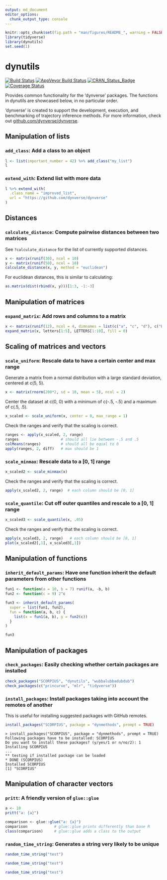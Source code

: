 ```yaml
---
output: md_document
editor_options: 
  chunk_output_type: console
---
```


```r
knitr::opts_chunk$set(fig.path = "man/figures/README_", warning = FALSE, message = FALSE, error = FALSE, echo = TRUE)
library(tidyverse)
library(dynutils)
set.seed(1)
```

# dynutils

[![Build Status](https://travis-ci.org/dynverse/dynutils.svg?branch=master)](https://travis-ci.org/dynverse/dynutils)
[![AppVeyor Build Status](https://ci.appveyor.com/api/projects/status/github/dynverse/dynutils?branch=master&svg=true)](https://ci.appveyor.com/project/dynverse/dynutils)
[![CRAN_Status_Badge](https://www.r-pkg.org/badges/version/dynutils)](https://cran.r-project.org/package=dynutils)
[![Coverage Status](https://codecov.io/gh/dynverse/dynutils/branch/master/graph/badge.svg)](https://codecov.io/gh/dynverse/dynutils?branch=master)

Provides common functionality for the 'dynverse' packages. The functions in dynutils are showcased below, in no particular order.

'dynverse' is created to support the development, execution, and benchmarking of trajectory inference methods.
For more information, check out [github.com/dynverse/dynverse](https://github.com/dynverse/dynverse).

## Manipulation of lists
### `add_class`: Add a class to an object

```r
l <- list(important_number = 42) %>% add_class("my_list")
l
```

### `extend_with`: Extend list with more data

```r
l %>% extend_with(
  .class_name = "improved_list", 
  url = "https://github.com/dynverse/dynverse"
)
```

## Distances
### `calculate_distance`: Compute pairwise distances between two matrices
See `?calculate_distance` for the list of currently supported distances.

```r
x <- matrix(runif(30), ncol = 10)
y <- matrix(runif(50), ncol = 10)
calculate_distance(x, y, method = "euclidean")
```

For euclidean distances, this is similar to calculating:
```r
as.matrix(dist(rbind(x, y)))[1:3, -1:-3]
```

## Manipulation of matrices
### `expand_matrix`: Add rows and columns to a matrix

```r
x <- matrix(runif(12), ncol = 4, dimnames = list(c("a", "c", "d"), c("D", "F", "H", "I")))
expand_matrix(x, letters[1:5], LETTERS[1:10], fill = 0)
```

## Scaling of matrices and vectors

### `scale_uniform`: Rescale data to have a certain center and max range
Generate a matrix from a normal distribution with a large standard deviation, centered at c(5, 5).
```r
x <- matrix(rnorm(200*2, sd = 10, mean = 5), ncol = 2)
```

Center the dataset at c(0, 0) with a minimum of c(-.5, -.5) and a maximum of c(.5, .5).
```r
x_scaled <- scale_uniform(x, center = 0, max_range = 1)
```

Check the ranges and verify that the scaling is correct.
```r
ranges <- apply(x_scaled, 2, range)
ranges                   # should all lie between -.5 and .5
colMeans(ranges)         # should all be equal to 0
apply(ranges, 2, diff)   # max should be 1
```

### `scale_minmax`: Rescale data to a [0, 1] range
```r
x_scaled2 <- scale_minmax(x)
```

Check the ranges and verify that the scaling is correct.
```r
apply(x_scaled2, 2, range)  # each column should be [0, 1]
```


### `scale_quantile`: Cut off outer quantiles and rescale to a [0, 1] range
```r
x_scaled3 <- scale_quantile(x, .05)
```

Check the ranges and verify that the scaling is correct.
```r
apply(x_scaled3, 2, range)   # each column should be [0, 1]
plot(x_scaled2[,1], x_scaled3[,1])
```

## Manipulation of functions
### `inherit_default_params`: Have one function inherit the default parameters from other functions

```r
fun1 <- function(a = 10, b = 7) runif(a, -b, b)
fun2 <- function(c = 9) 2^c

fun3 <- inherit_default_params(
  super = list(fun1, fun2),
  fun = function(a, b, c) {
    list(x = fun1(a, b), y = fun2(c))
  }
)

fun3
```

## Manipulation of packages
### `check_packages`: Easily checking whether certain packages are installed
```r
check_packages("SCORPIUS", "dynutils", "wubbalubbadubdub")
check_packages(c("princurve", "mlr", "tidyverse"))
```

### `install_packages`: Install packages taking into account the remotes of another

This is useful for installing suggested packages with GitHub remotes.

```r
install_packages("SCORPIUS", package = "dynmethods", prompt = TRUE)
```

```
> install_packages("SCORPIUS", package = "dynmethods", prompt = TRUE)
Following packages have to be installed: SCORPIUS
Do you want to install these packages? (y/yes/1 or n/no/2): 1
Installing SCORPIUS
...
** testing if installed package can be loaded
* DONE (SCORPIUS)
Installed SCORPIUS
[1] "SCORPIUS"
```

## Manipulation of character vectors

### `pritt`: A friendly version of `glue::glue`

```r
a <- 10
pritt("a: {a}")

comparison <- glue::glue("a: {a}")
comparison            # glue::glue prints differently than base R
class(comparison)     # glue::glue adds a class to the output
```

### `random_time_string`: Generates a string very likely to be unique
```r
random_time_string("test")

random_time_string("test")

random_time_string("test")
```

